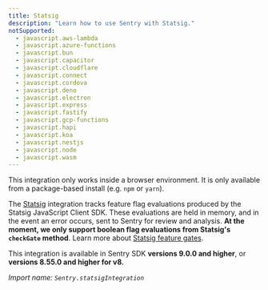 ```yaml
---
title: Statsig
description: "Learn how to use Sentry with Statsig."
notSupported:
  - javascript.aws-lambda
  - javascript.azure-functions
  - javascript.bun
  - javascript.capacitor
  - javascript.cloudflare
  - javascript.connect
  - javascript.cordova
  - javascript.deno
  - javascript.electron
  - javascript.express
  - javascript.fastify
  - javascript.gcp-functions
  - javascript.hapi
  - javascript.koa
  - javascript.nestjs
  - javascript.node
  - javascript.wasm
---
```


<PlatformContent includePath="feature-flags/prerelease-alert" />

<Alert level="info">

This integration only works inside a browser environment. It is only available from a package-based install (e.g. `npm` or `yarn`).

</Alert>

The [Statsig](https://www.statsig.com/) integration tracks feature flag evaluations produced by the Statsig JavaScript Client SDK. These evaluations are held in memory, and in the event an error occurs, sent to Sentry for review and analysis. **At the moment, we only support boolean flag evaluations from Statsig's `checkGate` method**. Learn more about [Statsig feature gates](https://docs.statsig.com/feature-flags/working-with/).

This integration is available in Sentry SDK **versions 9.0.0 and higher**, or **versions 8.55.0 and higher for v8.**

_Import name: `Sentry.statsigIntegration`_

<PlatformContent includePath="/configuration/statsig" />

<PlatformContent includePath="feature-flags/next-steps" />
